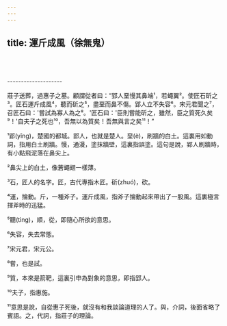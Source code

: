 ```yaml
---
---
---
```

title: 運斤成風（徐無鬼）
---





<br/><br/><br/>--------------------

莊子送葬，過惠子之墓。顧謂從者曰：“郢人堊慢其鼻端¹，若蠅翼²。使匠石斫之³。匠石運斤成風⁴，聽而斫之⁵，盡堊而鼻不傷。郢人立不失容⁶。宋元君聞之⁷，召匠石曰：'嘗試為寡人為之⁸。'匠石曰：'臣則嘗能斫之，雖然，臣之質死久矣⁹！'自夫子之死也¹⁰，吾無以為質矣！吾無與言之矣¹¹！”

¹郢(yǐng)，楚國的都城。郢人，也就是楚人。堊(è)，刷牆的白土。這裏用如動詞，指用白土刷牆。慢，通漫，塗抹牆壁，這裏指誤塗。這句是說，郢人刷牆時，有小點飛泥落在鼻尖上。

²鼻尖上的白土，像蒼蠅翅一樣薄。

³石，匠人的名字。匠，古代專指木匠。斫(zhuó)，砍。

⁴運，掄動。斤，一種斧子。運斤成風，指斧子掄動起來帶出了一股風。這裏極言揮斧時的迅猛。

⁵聽(tìng)，順，從，即隨心所欲的意思。

⁶失容，失去常態。

⁷宋元君，宋元公。

⁸嘗，也是試。

⁹質，本來是箭靶，這裏引申為對象的意思，即指郢人。

¹⁰夫子，指惠施。

¹¹意思是說，自從惠子死後，就沒有和我談論道理的人了。與，介詞，後面省略了賓語。之，代詞，指莊子的理論。